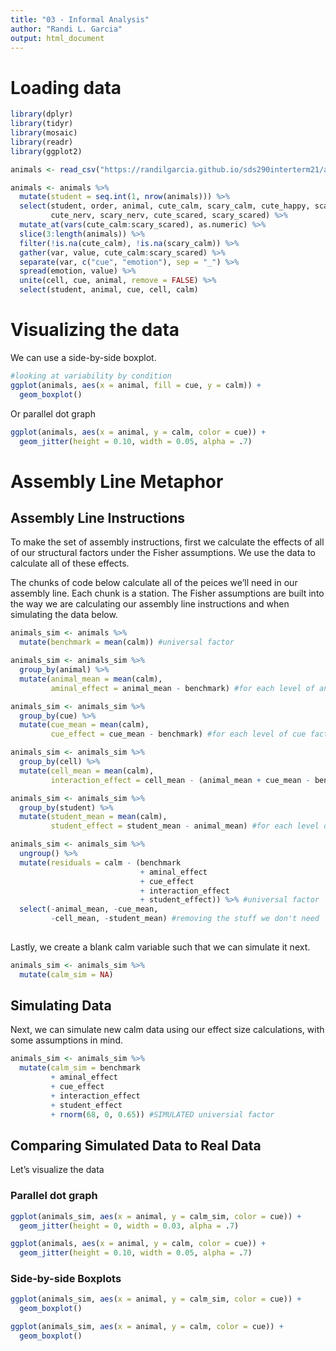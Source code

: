```yaml
---
title: "03 - Informal Analysis"
author: "Randi L. Garcia"
output: html_document
---
```


# Loading data

```r
library(dplyr)
library(tidyr)
library(mosaic)
library(readr)
library(ggplot2)

animals <- read_csv("https://randilgarcia.github.io/sds290interterm21/animal_data.csv")

animals <- animals %>%
  mutate(student = seq.int(1, nrow(animals))) %>%
  select(student, order, animal, cute_calm, scary_calm, cute_happy, scary_happy, 
         cute_nerv, scary_nerv, cute_scared, scary_scared) %>%
  mutate_at(vars(cute_calm:scary_scared), as.numeric) %>%
  slice(3:length(animals)) %>% 
  filter(!is.na(cute_calm), !is.na(scary_calm)) %>%
  gather(var, value, cute_calm:scary_scared) %>%
  separate(var, c("cue", "emotion"), sep = "_") %>%
  spread(emotion, value) %>%
  unite(cell, cue, animal, remove = FALSE) %>%
  select(student, animal, cue, cell, calm) 
```

# Visualizing the data

We can use a side-by-side boxplot.

```r
#looking at variability by condition
ggplot(animals, aes(x = animal, fill = cue, y = calm)) +
  geom_boxplot()
```

Or parallel dot graph

```r
ggplot(animals, aes(x = animal, y = calm, color = cue)) +
  geom_jitter(height = 0.10, width = 0.05, alpha = .7)
```

# Assembly Line Metaphor

## Assembly Line Instructions

To make the set of assembly instructions, first we calculate the effects of all of our structural factors under the Fisher assumptions. We use the data to calculate all of these effects.

The chunks of code below calculate all of the peices we'll need in our assembly line. Each chunk is a station. The Fisher assumptions are built into the way we are calculating our assembly line instructions and when simulating the data below. 

```r
animals_sim <- animals %>%
  mutate(benchmark = mean(calm)) #universal factor
```

```r
animals_sim <- animals_sim %>%
  group_by(animal) %>%
  mutate(animal_mean = mean(calm),
         aminal_effect = animal_mean - benchmark) #for each level of animal factor
```

```r
animals_sim <- animals_sim %>%
  group_by(cue) %>%
  mutate(cue_mean = mean(calm),
         cue_effect = cue_mean - benchmark) #for each level of cue factor
```

```r
animals_sim <- animals_sim %>%
  group_by(cell) %>%
  mutate(cell_mean = mean(calm),
         interaction_effect = cell_mean - (animal_mean + cue_mean - benchmark)) #for each cell of interaction
```

```r
animals_sim <- animals_sim %>%
  group_by(student) %>% 
  mutate(student_mean = mean(calm),
         student_effect = student_mean - animal_mean) #for each level of student factor, nuisance factor
```

```r
animals_sim <- animals_sim %>%
  ungroup() %>%
  mutate(residuals = calm - (benchmark 
                             + aminal_effect 
                             + cue_effect 
                             + interaction_effect 
                             + student_effect)) %>% #universal factor
  select(-animal_mean, -cue_mean, 
         -cell_mean, -student_mean) #removing the stuff we don't need
  
```


Lastly, we create a blank calm variable such that we can simulate it next.  

```r
animals_sim <- animals_sim %>%
  mutate(calm_sim = NA)
```

## Simulating Data

Next, we can simulate new calm data using our effect size calculations, with some assumptions in mind. 

```r
animals_sim <- animals_sim %>%
  mutate(calm_sim = benchmark 
         + aminal_effect 
         + cue_effect 
         + interaction_effect 
         + student_effect
         + rnorm(68, 0, 0.65)) #SIMULATED universial factor
```

## Comparing Simulated Data to Real Data

Let's visualize the data

### Parallel dot graph

```r
ggplot(animals_sim, aes(x = animal, y = calm_sim, color = cue)) +
  geom_jitter(height = 0, width = 0.03, alpha = .7)
```

```r
ggplot(animals, aes(x = animal, y = calm, color = cue)) +
  geom_jitter(height = 0.10, width = 0.05, alpha = .7)
```

### Side-by-side Boxplots

```r
ggplot(animals_sim, aes(x = animal, y = calm_sim, color = cue)) +
  geom_boxplot()
```

```r
ggplot(animals_sim, aes(x = animal, y = calm, color = cue)) +
  geom_boxplot()
```


